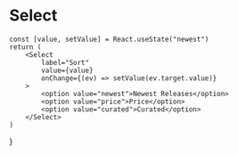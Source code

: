 
<Meta title="Select" component={Select} />

# Select

	const [value, setValue] = React.useState("newest")
	return (
		<Select
			label="Sort"
			value={value}
			onChange={(ev) => setValue(ev.target.value)}
		>
			<option value="newest">Newest Releases</option>
			<option value="price">Price</option>
			<option value="curated">Curated</option>
		</Select>
	)
}

<Story name="Default">
	<ManagedSelect />
</Story>
